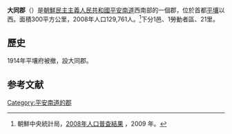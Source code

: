 {{Infobox  Korean settlement
| context = north
| img = DPRK2006_Pyongnam-Daedong.PNG
| hangul = 대동군
| hanja = {{linktext|大|同|郡}}
|rr=Daedong-gun
|mr=Taedong-gun
| area_km2 = 300
|  pop = 129761
| popyear = 2008
|  divs = 1邑、1勞動者區、21里
}}
'''大同郡'''（{{kor|諺=대동군|漢=大同郡|羅=Taedong gun|f=y}}）是[[朝鮮民主主義人民共和國|朝鮮民主主義人民共和國]][[平安南道|平安南道]]西南部的一個郡，位於首都[[平壤|平壤]]以西。面積300平方公里，2008年人口129,761人。<ref>朝鮮中央統計局，[http://unstats.un.org/unsd/demographic/sources/census/2010_PHC/North_Korea/Final%20national%20census%20report.pdf 2008年人口普查結果] {{Wayback|url=http://unstats.un.org/unsd/demographic/sources/census/2010_PHC/North_Korea/Final%20national%20census%20report.pdf |date=20100331091148 }}，2009 年。</ref>下分1邑、1勞動者區、21里。

== 歷史 ==
1914年平壤府被撤，設大同郡。

== 参考文献 ==
<div class="references-small">
<references></references>
</div>

{{平安南道行政區劃}}

{{DEFAULTSORT:Taedong-gun}}
[[Category:平安南道的郡|Category:平安南道的郡]]